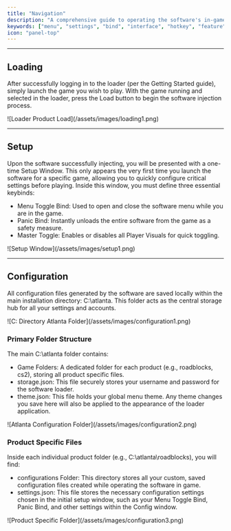```yaml
---
title: "Navigation"
description: "A comprehensive guide to operating the software's in-game user interface. Learn how to open and close the menu, locate and adjust key settings, and use all the software features quickly and effectively while in the game."
keywords: ["menu", "settings", "bind", "interface", "hotkey", "feature", "ui", "menu", "window", "page", "section"]
icon: "panel-top"
---
```


---

## Loading

After successfully logging in to the loader (per the Getting Started guide), simply launch the game you wish to play. With the game running and selected in the loader, press the Load button to begin the software injection process.

<Frame caption="Loader Product Load">
	![Loader Product Load](/assets/images/loading1.png)
</Frame>

---

## Setup

Upon the software successfully injecting, you will be presented with a one-time Setup Window. This only appears the very first time you launch the software for a specific game, allowing you to quickly configure critical settings before playing. Inside this window, you must define three essential keybinds:

- Menu Toggle Bind: Used to open and close the software menu while you are in the game.
- Panic Bind: Instantly unloads the entire software from the game as a safety measure.
- Master Toggle: Enables or disables all Player Visuals for quick toggling.

<Frame caption="Setup Window">
	![Setup Window](/assets/images/setup1.png)
</Frame>

---

## Configuration

All configuration files generated by the software are saved locally within the main installation directory: C:\atlanta. This folder acts as the central storage hub for all your settings and accounts.

<Frame caption="C: Directory Atlanta Folder">
	![C: Directory Atlanta Folder](/assets/images/configuration1.png)
</Frame>

### Primary Folder Structure

The main C:\atlanta folder contains:

- Game Folders: A dedicated folder for each product (e.g., roadblocks, cs2), storing all product specific files.
- storage.json: This file securely stores your username and password for the software loader.
- theme.json: This file holds your global menu theme. Any theme changes you save here will also be applied to the appearance of the loader application.

<Frame caption="Atlanta Configuration Folder">
	![Atlanta Configuration Folder](/assets/images/configuration2.png)
</Frame>

### Product Specific Files

Inside each individual product folder (e.g., C:\atlanta\roadblocks), you will find:

- configurations Folder: This directory stores all your custom, saved configuration files created while operating the software in game.
- settings.json: This file stores the necessary configuration settings chosen in the initial setup window, such as your Menu Toggle Bind, Panic Bind, and other settings within the Config window.

<Frame caption="Product Specific Folder">
	![Product Specific Folder](/assets/images/configuration3.png)
</Frame>
